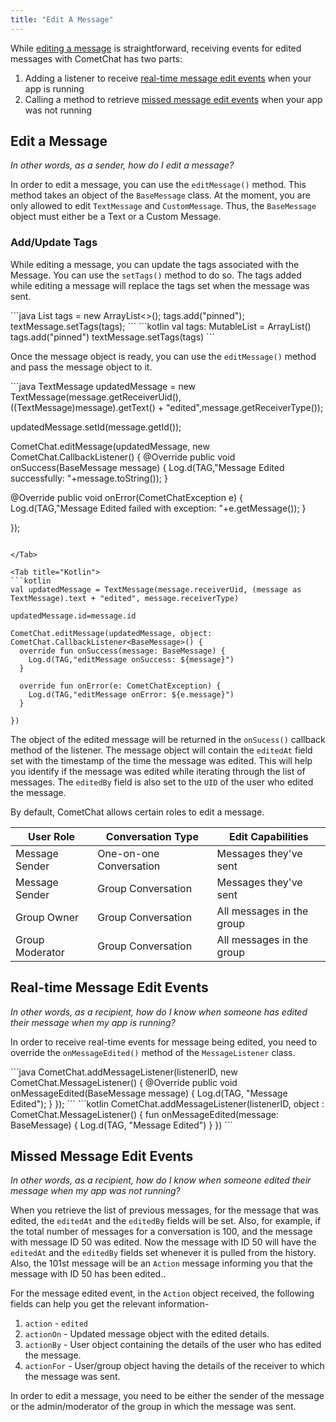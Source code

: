 ```yaml
---
title: "Edit A Message"
---
```




While [editing a message](/docs/sdk/android/3.0/messaging-edit-message#edit-a-message) is straightforward, receiving events for edited messages with CometChat has two parts:

1. Adding a listener to receive [real-time message edit events](/docs/sdk/android/3.0/messaging-edit-message#real-time-message-edit-events) when your app is running
2. Calling a method to retrieve [missed message edit events](/docs/sdk/android/3.0/messaging-edit-message#missed-message-edit-events) when your app was not running

## Edit a Message

*In other words, as a sender, how do I edit a message?*

In order to edit a message, you can use the `editMessage()` method. This method takes an object of the `BaseMessage` class. At the moment, you are only allowed to edit `TextMessage` and `CustomMessage`. Thus, the `BaseMessage` object must either be a Text or a Custom Message.

### Add/Update Tags

While editing a message, you can update the tags associated with the Message. You can use the `setTags()` method to do so. The tags added while editing a message will replace the tags set when the message was sent.

<Tabs>
<Tab title="Java">
```java
List<String> tags = new ArrayList<>();
tags.add("pinned");
textMessage.setTags(tags);
```

</Tab>

<Tab title="Kotlin">
```kotlin
val tags: MutableList<String> = ArrayList()
tags.add("pinned")
textMessage.setTags(tags)
```

</Tab>

</Tabs>

Once the message object is ready, you can use the `editMessage()` method and pass the message object to it.

<Tabs>
<Tab title="Java">
```java
TextMessage updatedMessage = new TextMessage(message.getReceiverUid(), ((TextMessage)message).getText() + "edited",message.getReceiverType());

updatedMessage.setId(message.getId());

CometChat.editMessage(updatedMessage, new CometChat.CallbackListener<BaseMessage>() {
  @Override
  public void onSuccess(BaseMessage message) {
    Log.d(TAG,"Message Edited successfully: "+message.toString());
  }

  @Override
  public void onError(CometChatException e) {
    Log.d(TAG,"Message Edited failed with exception: "+e.getMessage());
  }

});
```

</Tab>

<Tab title="Kotlin">
```kotlin
val updatedMessage = TextMessage(message.receiverUid, (message as TextMessage).text + "edited", message.receiverType)

updatedMessage.id=message.id

CometChat.editMessage(updatedMessage, object: CometChat.CallbackListener<BaseMessage>() {
  override fun onSuccess(message: BaseMessage) {
    Log.d(TAG,"editMessage onSuccess: ${message}")
  }

  override fun onError(e: CometChatException) {
    Log.d(TAG,"editMessage onError: ${e.message}")
  }

})
```

</Tab>

</Tabs>

The object of the edited message will be returned in the `onSucess()` callback method of the listener. The message object will contain the `editedAt` field set with the timestamp of the time the message was edited. This will help you identify if the message was edited while iterating through the list of messages. The `editedBy` field is also set to the `UID` of the user who edited the message.

By default, CometChat allows certain roles to edit a message.

| User Role       | Conversation Type       | Edit Capabilities         |
| --------------- | ----------------------- | ------------------------- |
| Message Sender  | One-on-one Conversation | Messages they've sent     |
| Message Sender  | Group Conversation      | Messages they've sent     |
| Group Owner     | Group Conversation      | All messages in the group |
| Group Moderator | Group Conversation      | All messages in the group |

## Real-time Message Edit Events

*In other words, as a recipient, how do I know when someone has edited their message when my app is running?*

In order to receive real-time events for message being edited, you need to override the `onMessageEdited()` method of the `MessageListener` class.

<Tabs>
<Tab title="Java">
```java
CometChat.addMessageListener(listenerID, new CometChat.MessageListener() {
  @Override
  public void onMessageEdited(BaseMessage message) {
    Log.d(TAG, "Message Edited");
  }
});
```

</Tab>

<Tab title="Kotlin">
```kotlin
CometChat.addMessageListener(listenerID, object : CometChat.MessageListener() {
  fun onMessageEdited(message: BaseMessage) {
    Log.d(TAG, "Message Edited")
  }
})
```

</Tab>

</Tabs>

## Missed Message Edit Events

*In other words, as a recipient, how do I know when someone edited their message when my app was not running?*

When you retrieve the list of previous messages, for the message that was edited, the `editedAt` and the `editedBy` fields will be set. Also, for example, if the total number of messages for a conversation is 100, and the message with message ID 50 was edited. Now the message with ID 50 will have the `editedAt` and the `editedBy` fields set whenever it is pulled from the history. Also, the 101st message will be an `Action` message informing you that the message with ID 50 has been edited..

For the message edited event, in the `Action` object received, the following fields can help you get the relevant information-

1. `action` - `edited`
2. `actionOn` - Updated message object with the edited details.
3. `actionBy` - User object containing the details of the user who has edited the message.
4. `actionFor` - User/group object having the details of the receiver to which the message was sent.

<Note>

In order to edit a message, you need to be either the sender of the message or the admin/moderator of the group in which the message was sent.

</Note>
